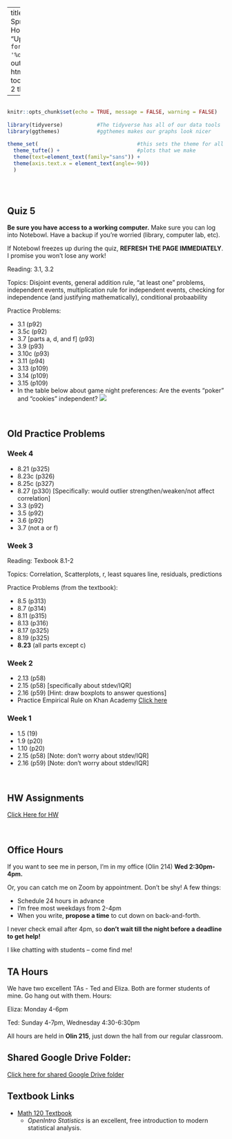 
---
title: "Math 120 Spring 2022 Homepage"
date: "Updated: `r format(Sys.time(), '%d %B, %Y')`"
output: 
  html_document:
    toc: true
    toc_depth: 2
    theme: yeti

      
  
---

```r

                                                                          #
knitr::opts_chunk$set(echo = TRUE, message = FALSE, warning = FALSE)      #
                                                                          #
library(tidyverse)           #The tidyverse has all of our data tools     #
library(ggthemes)            #ggthemes makes our graphs look nicer        #
                                                                          # 
theme_set(                                #this sets the theme for all    #
  theme_tufte() +                         #plots that we make             #
  theme(text=element_text(family="sans")) + 
  theme(axis.text.x = element_text(angle=-90))                            #
  )                                                                       #
                                                                          #
                                                                          #
                                                                          #

```



## Quiz 5

**Be sure you have access to a working computer.**  Make sure you can log into Notebowl.  Have a backup if you're worried (library, computer lab, etc).  

If Notebowl freezes up during the quiz, **REFRESH THE PAGE IMMEDIATELY**.  I promise you won't lose any work!

Reading:  3.1, 3.2

Topics:  Disjoint events, general addition rule, "at least one" problems, independent events, multiplication rule for independent events, checking for independence (and justifying mathematically), conditional probaability

Practice Problems:

- 3.1 (p92)
- 3.5c (p92)
- 3.7 [parts a, d, and f] (p93)
- 3.9 (p93)
- 3.10c (p93)
- 3.11 (p94)
- 3.13 (p109)
- 3.14 (p109)
- 3.15 (p109)
- In the table below about game night preferences:  Are the events "poker" and "cookies" independent?
![](https://www.softschools.com/math/probability_and_statistics/images/contingency_table_1.png)




<br>

## Old Practice Problems

### Week 4

- 8.21 (p325)
- 8.23c (p326)
- 8.25c (p327)
- 8.27 (p330)  [Specifically:  would outlier strengthen/weaken/not affect correlation]
- 3.3 (p92)
- 3.5 (p92)
- 3.6 (p92)
- 3.7 (not a or f)

### Week 3

Reading: Texbook 8.1-2

Topics:  Correlation, Scatterplots, r, least squares line, residuals, predictions


Practice Problems (from the textbook):

- 8.5 (p313)
- 8.7 (p314)
- 8.11 (p315)
- 8.13 (p316)
- 8.17 (p325)
- 8.19 (p325)
- **8.23** (all parts except c)

### Week 2

- 2.13 (p58)
- 2.15 (p58) [specifically about stdev/IQR]
- 2.16 (p59) [Hint:  draw boxplots to answer questions]
- Practice Empirical Rule on Khan Academy [Click here](https://www.khanacademy.org/math/ap-statistics/density-curves-normal-distribution-ap/stats-normal-distributions/e/empirical_rule)

### Week 1

- 1.5 (19)
- 1.9 (p20)
- 1.10 (p20)
- 2.15 (p58) [Note:  don't worry about stdev/IQR]
- 2.16 (p59) [Note:  don't worry about stdev/IQR]


<br> 

## HW Assignments

[Click Here for HW](https://millera2.github.io/Math-120-C/HW1.html)

<br>



## Office Hours 

If you want to see me in person, I'm in my office (Olin 214) **Wed 2:30pm-4pm.**

Or, you can catch me on Zoom by appointment.  Don't be shy!  A few things:

- Schedule 24 hours in advance
- I'm free most weekdays from 2-4pm
- When you write, **propose a time** to cut down on back-and-forth.

I never check email after 4pm, so **don't wait till the night before a deadline to get help!**  

I like chatting with students -- come find me!





## TA Hours

We have two excellent TAs - Ted and Eliza.  Both are former students of mine.  Go hang out with them.  Hours:


Eliza:   Monday 4-6pm

Ted:  Sunday 4-7pm, Wednesday 4:30-6:30pm

All hours are held in **Olin 215**, just down the hall from our regular classroom.








## Shared Google Drive Folder:

[Click here for shared Google Drive folder](https://drive.google.com/drive/folders/1vE7OKbVElCvQqke3i_fL_dBgTuGcxHJa?usp=sharing)

## Textbook Links

- [Math 120 Textbook](https://www.openintro.org/book/os/)
  - *OpenIntro Statistics* is an excellent, free introduction to modern statistical analysis.
  
